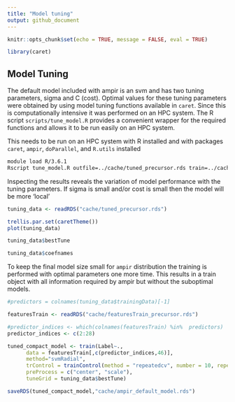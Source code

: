 ```yaml
---
title: "Model tuning"
output: github_document
---
```


```r
knitr::opts_chunk$set(echo = TRUE, message = FALSE, eval = TRUE)
```

```r
library(caret)
```

## Model Tuning

The default model included with ampir is an svm and has two tuning parameters, sigma and C (cost).  Optimal values for these tuning parameters were obtained by using model tuning functions available in `caret`.  Since this is computationally intensive it was performed on an HPC system. The R script `scripts/tune_model.R` provides a convenient wrapper for the required functions and allows it to be run easily on an HPC system. 

This needs to be run on an HPC system with R installed and with packages `caret`, `ampir`, `doParallel`, and `R.utils` installed

```bash
module load R/3.6.1
Rscript tune_model.R outfile=../cache/tuned_precursor.rds train=../cache/featuresTrain_precursor.rds test=../cache/featuresTest_precursor.rds ncores=24
```

Inspecting the results reveals the variation of model performance with the tuning parameters.  If sigma is small and/or cost is small then the model will be more 'local'

```r
tuning_data <- readRDS("cache/tuned_precursor.rds")

trellis.par.set(caretTheme())
plot(tuning_data)  

tuning_data$bestTune
```



```r
tuning_data$coefnames
```


To keep the final model size small for `ampir` distribution the training is performed with optimal parameters one more time.  This results in a train object with all information required by ampir but without the suboptimal models.

```r
#predictors = colnames(tuning_data$trainingData)[-1]

featuresTrain <- readRDS("cache/featuresTrain_precursor.rds")

#predictor_indices <- which(colnames(featuresTrain) %in%  predictors)
predictor_indices <- c(2:28)

tuned_compact_model <- train(Label~.,
      data = featuresTrain[,c(predictor_indices,46)],
      method="svmRadial",
      trControl = trainControl(method = "repeatedcv", number = 10, repeats = 5, classProbs = TRUE),
      preProcess = c("center", "scale"),
      tuneGrid = tuning_data$bestTune)

saveRDS(tuned_compact_model,"cache/ampir_default_model.rds")
```


